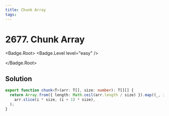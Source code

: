 ```yaml
---
title: Chunk Array
tags:
---
```


# 2677. Chunk Array

<Badge.Root>
<Badge.Level level="easy" />

</Badge.Root>

## Solution

```typescript filename="solution.ts" copy
export function chunk<T>(arr: T[], size: number): T[][] {
  return Array.from({ length: Math.ceil(arr.length / size) }).map((_, i) =>
    arr.slice(i * size, (i + 1) * size),
  );
}
```

<ProblemLink
  codingSite="leetcode"
  href="https://leetcode.com/problems/chunk-array"
  title="Chunk Array"
/>
